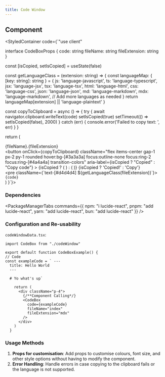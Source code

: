 ```yaml
---
title: Code Window
---
```




## Component

<StyledContainer code={`"use client"


interface CodeBoxProps {
  code: string
  fileName: string
  fileExtension: string
}

  const [isCopied, setIsCopied] = useState(false)

  const getLanguageClass = (extension: string) => {
    const languageMap: { [key: string]: string } = {
      js: 'language-javascript',
      ts: 'language-typescript',
      jsx: 'language-jsx',
      tsx: 'language-tsx',
      html: 'language-html',
      css: 'language-css',
      json: 'language-json',
      md: 'language-markdown',
      mdx: 'language-markdown',
      // Add more languages as needed
    }
    return languageMap[extension] || 'language-plaintext'
  }

  const copyToClipboard = async () => {
    try {
      await navigator.clipboard.writeText(code)
      setIsCopied(true)
      setTimeout(() => setIsCopied(false), 2000)
    } catch (err) {
      console.error('Failed to copy text: ', err)
    }
  }

  return (
    <div className="bg-[#1e1e1e] rounded-lg overflow-hidden font-mono text-sm w-full max-w-2xl">
      <div className="flex items-center justify-between px-4 py-2 bg-[#2a2a2a] text-[#8b8b8b] border-b border-[#3a3a3a]">
        <div className="flex items-center gap-2">
          <FileIcon className="w-4 h-4" aria-hidden="true" />
          <span>{fileName}.{fileExtension}</span>
        </div>
        <button
          onClick={copyToClipboard}
          className="flex items-center gap-1 px-2 py-1 rounded hover:bg-[#3a3a3a] focus:outline-none focus:ring-2 focus:ring-[#4a4a4a] transition-colors"
          aria-label={isCopied ? "Copied" : "Copy code"}
        >
          {isCopied ? (
            <Check className="w-4 h-4 text-green-500" />
          ) : (
            <Copy className="w-4 h-4" />
          )}
          <span className="text-xs">{isCopied ? 'Copied!' : 'Copy'}</span>
        </button>
      </div>
      <div className="p-4 bg-[#1e1e1e] overflow-x-auto">
        <pre className={\`text-[#d4d4d4] \${getLanguageClass(fileExtension)}\`}>
          <code>{code}</code>
        </pre>
      </div>
    </div>
  )
}`}>
    <CodeWindowData />
</StyledContainer>

### Dependencies

<PackageManagerTabs 
    commands={{
    npm: "i lucide-react",
    pnpm: "add lucide-react",
    yarn: "add lucide-react",
    bun: "add lucide-react"
  }} 
/>

### Configuration and Re-usability

`codeWindowData.tsx`:

```tsx
import CodeBox from "./codeWindow"

export default function CodeBoxExample() {
// Code
const exampleCode = ` ---
  title: Hello World
  ---
  
  # Yo what's up`
  
    return (
      <div className="p-4">
        {/**Component Calling*/}
        <CodeBox
          code={exampleCode}
          fileName="index"
          fileExtension="mdx"
        />
      </div>
    )
  }
```

### Usage Methods

1. **Props for customisation**: Add props to customise colours, font size, and other style options without having to modify the component.
2. **Error Handling**: Handle errors in case copying to the clipboard fails or the language is not supported.
